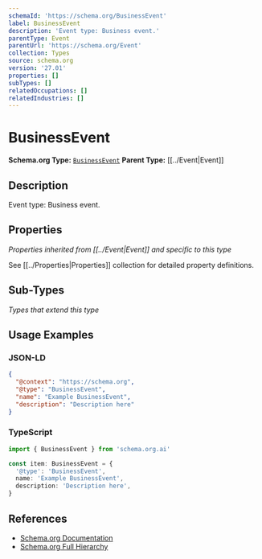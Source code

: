 ```yaml
---
schemaId: 'https://schema.org/BusinessEvent'
label: BusinessEvent
description: 'Event type: Business event.'
parentType: Event
parentUrl: 'https://schema.org/Event'
collection: Types
source: schema.org
version: '27.01'
properties: []
subTypes: []
relatedOccupations: []
relatedIndustries: []
---
```

# BusinessEvent

**Schema.org Type:** [`BusinessEvent`](https://schema.org/BusinessEvent)
**Parent Type:** [[../Event|Event]]

## Description

Event type: Business event.

## Properties

*Properties inherited from [[../Event|Event]] and specific to this type*

See [[../Properties|Properties]] collection for detailed property definitions.

## Sub-Types

*Types that extend this type*

## Usage Examples

### JSON-LD

```json
{
  "@context": "https://schema.org",
  "@type": "BusinessEvent",
  "name": "Example BusinessEvent",
  "description": "Description here"
}
```

### TypeScript

```typescript
import { BusinessEvent } from 'schema.org.ai'

const item: BusinessEvent = {
  '@type': 'BusinessEvent',
  name: 'Example BusinessEvent',
  description: 'Description here',
}
```

## References

- [Schema.org Documentation](https://schema.org/BusinessEvent)
- [Schema.org Full Hierarchy](https://schema.org/docs/full.html)
